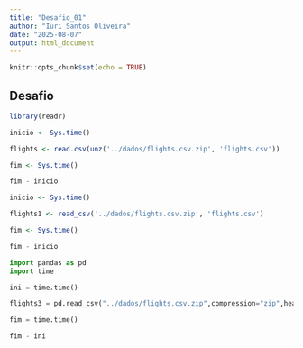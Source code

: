 ---
title: "Desafio_01"
author: "Iuri Santos Oliveira"
date: "2025-08-07"
output: html_document
---

```{r setup, include=FALSE}
knitr::opts_chunk$set(echo = TRUE)
```

## Desafio

```{r}
library(readr)
```

```{r}
inicio <- Sys.time()

flights <- read.csv(unz('../dados/flights.csv.zip', 'flights.csv'))

fim <- Sys.time()

fim - inicio
```
 
```{r}
inicio <- Sys.time()

flights1 <- read_csv('../dados/flights.csv.zip', 'flights.csv')

fim <- Sys.time()

fim - inicio
```

```{python}
import pandas as pd
import time

ini = time.time()

flights3 = pd.read_csv("../dados/flights.csv.zip",compression="zip",header=0,sep=",", low_memory=False)

fim = time.time()

fim - ini

```



